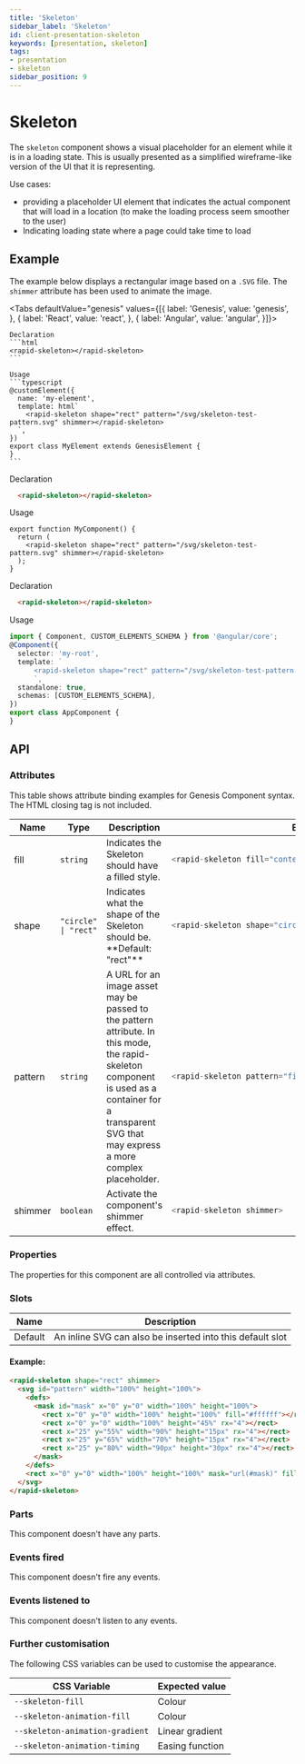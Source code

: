```yaml
---
title: 'Skeleton'
sidebar_label: 'Skeleton'
id: client-presentation-skeleton
keywords: [presentation, skeleton]
tags:
- presentation
- skeleton
sidebar_position: 9
---
```



# Skeleton

The `skeleton` component shows a visual placeholder for an element while it is in a loading state. This is usually presented as a simplified wireframe-like version of the UI that it is representing.

Use cases:

- providing a placeholder UI element that indicates the actual component that will load in a location (to make the loading process seem smoother to the user)
- Indicating loading state where a page could take time to load

## Example
The example below displays a rectangular image based on a `.SVG` file. The `shimmer` attribute has been used to animate the image.
<SkeletonDemo />

<Tabs defaultValue="genesis" values={[{ label: 'Genesis', value: 'genesis', }, { label: 'React', value: 'react', }, { label: 'Angular', value: 'angular', }]}>

  <TabItem value="genesis">

    Declaration
    ```html
    <rapid-skeleton></rapid-skeleton>
    ```

    Usage
    ```typescript
    @customElement({
      name: 'my-element',
      template: html`
        <rapid-skeleton shape="rect" pattern="/svg/skeleton-test-pattern.svg" shimmer></rapid-skeleton>
      `,
    })
    export class MyElement extends GenesisElement {
    }
    ```

  </TabItem>
  <TabItem value="react">

  Declaration
  ```html
    <rapid-skeleton></rapid-skeleton>
  ```
  Usage
  ```tsx
  export function MyComponent() {
    return (
      <rapid-skeleton shape="rect" pattern="/svg/skeleton-test-pattern.svg" shimmer></rapid-skeleton>
    );
  }
  ```
</TabItem>
  <TabItem value="angular">

  Declaration
  ```html
    <rapid-skeleton></rapid-skeleton>
  ```

  Usage
  ```typescript
  import { Component, CUSTOM_ELEMENTS_SCHEMA } from '@angular/core';
  @Component({
    selector: 'my-root',
    template: `
        <rapid-skeleton shape="rect" pattern="/svg/skeleton-test-pattern.svg" shimmer></rapid-skeleton>
        `,
    standalone: true,
    schemas: [CUSTOM_ELEMENTS_SCHEMA],
  })
  export class AppComponent {
  }
  ```
</TabItem>
</Tabs>

## API

### Attributes

This table shows attribute binding examples for Genesis Component syntax. The HTML closing tag is not included.

<table>
  <thead><tr><th>Name</th><th>Type</th><th>Description</th><th>Example</th></tr></thead>
  <tbody>
    <tr>
      <td>fill</td>
      <td><code>string</code></td>
      <td>Indicates the Skeleton should have a filled style.</td>
<td>

```typescript
<rapid-skeleton fill="context-fill">
```

</td>
    </tr>
    <tr>
      <td>shape</td>
      <td><code>"circle" | "rect"</code></td>
      <td>Indicates what the shape of the Skeleton should be. **Default: "rect"**</td>
<td>

```typescript
<rapid-skeleton shape="circle">
```

</td>
    </tr>
    <tr>
      <td>pattern</td>
      <td><code>string</code></td>
      <td>A URL for an image asset may be passed to the pattern attribute. In this mode, the rapid-skeleton component is used as a container for a transparent SVG that may express a more complex placeholder.</td>
<td>

```typescript
<rapid-skeleton pattern="file://some-alternate-pattern.svg">
```

</td>
    </tr>
    <tr>
      <td>shimmer</td>
      <td><code>boolean</code></td>
      <td>Activate the component's shimmer effect.</td>
<td>

```typescript
<rapid-skeleton shimmer>
```

</td>
    </tr>
  </tbody>
</table>


### Properties
The properties for this component are all controlled via attributes.

### Slots
| Name | Description |
|---|---|
| Default | An inline SVG can also be inserted into this default slot |

#### Example:
```html
<rapid-skeleton shape="rect" shimmer>
  <svg id="pattern" width="100%" height="100%">
    <defs>
      <mask id="mask" x="0" y="0" width="100%" height="100%">
        <rect x="0" y="0" width="100%" height="100%" fill="#ffffff"></rect>
        <rect x="0" y="0" width="100%" height="45%" rx="4"></rect>
        <rect x="25" y="55%" width="90%" height="15px" rx="4"></rect>
        <rect x="25" y="65%" width="70%" height="15px" rx="4"></rect>
        <rect x="25" y="80%" width="90px" height="30px" rx="4"></rect>
      </mask>
    </defs>
    <rect x="0" y="0" width="100%" height="100%" mask="url(#mask)" fill="#ffffff"></rect>
  </svg>
</rapid-skeleton>
```

### Parts
This component doesn't have any parts.

### Events fired
This component doesn't fire any events.

### Events listened to
This component doesn't listen to any events.

### Further customisation

The following CSS variables can be used to customise the appearance.

| CSS Variable                    | Expected value  |
| ------------------------------- | --------------- |
| `--skeleton-fill`               | Colour           |
| `--skeleton-animation-fill`     | Colour           |
| `--skeleton-animation-gradient` | Linear gradient |
| `--skeleton-animation-timing`   | Easing function |
